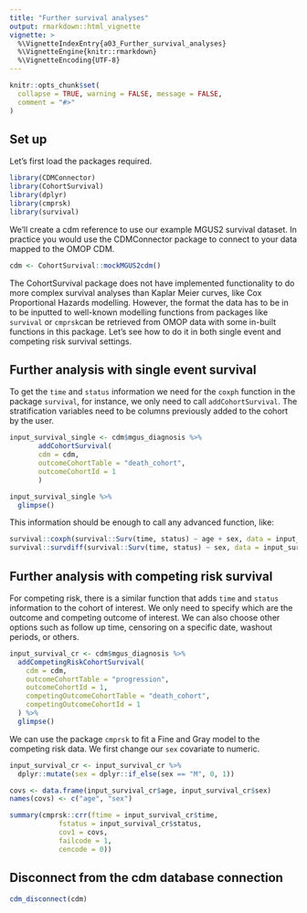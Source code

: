 ---
title: "Further survival analyses"
output: rmarkdown::html_vignette
vignette: >
  %\VignetteIndexEntry{a03_Further_survival_analyses}
  %\VignetteEngine{knitr::rmarkdown}
  %\VignetteEncoding{UTF-8}
---

```{r, include = FALSE}
knitr::opts_chunk$set(
  collapse = TRUE, warning = FALSE, message = FALSE,
  comment = "#>"
)
```


## Set up

Let's first load the packages required.

```{r}
library(CDMConnector)
library(CohortSurvival)
library(dplyr)
library(cmprsk)
library(survival)
```

We'll create a cdm reference to use our example MGUS2 survival dataset. In practice you would use the CDMConnector package to connect to your data mapped to the OMOP CDM.

```{r}
cdm <- CohortSurvival::mockMGUS2cdm()
```

The CohortSurvival package does not have implemented functionality to do more complex survival analyses than Kaplar Meier
curves, like Cox Proportional Hazards modelling. However, the format the data has to be in to be inputted to well-known 
modelling functions from packages like `survival` or `cmprsk`can be retrieved from OMOP data with some in-built functions in
this package. Let's see how to do it in both single event and competing risk survival settings.

## Further analysis with single event survival

To get the `time` and `status` information we need for the `coxph` function in the package `survival`, for instance, we only
need to call `addCohortSurvival`. The stratification variables need to be columns previously added to the cohort by the user.

```{r, fig.width=5}
input_survival_single <- cdm$mgus_diagnosis %>%
       addCohortSurvival(
       cdm = cdm,
       outcomeCohortTable = "death_cohort",
       outcomeCohortId = 1
       ) 

input_survival_single %>% 
  glimpse()
```
This information should be enough to call any advanced function, like:

```{r}
survival::coxph(survival::Surv(time, status) ~ age + sex, data = input_survival_single)
survival::survdiff(survival::Surv(time, status) ~ sex, data = input_survival_single)
```
## Further analysis with competing risk survival

For competing risk, there is a similar function that adds `time` and `status` information to the cohort of interest. We only need to specify which are the outcome and competing outcome of interest. We can also choose other options such as follow up time, censoring on a specific date, washout periods, or others. 

```{r}
input_survival_cr <- cdm$mgus_diagnosis %>%
  addCompetingRiskCohortSurvival(
    cdm = cdm,
    outcomeCohortTable = "progression",
    outcomeCohortId = 1,
    competingOutcomeCohortTable = "death_cohort",
    competingOutcomeCohortId = 1
  ) %>% 
  glimpse()
```
We can use the package `cmprsk` to fit a Fine and Gray model to the competing risk data. We first change our `sex` covariate to numeric.

```{r, fig.height=6, fig.width=8}
input_survival_cr <- input_survival_cr %>%
  dplyr::mutate(sex = dplyr::if_else(sex == "M", 0, 1))

covs <- data.frame(input_survival_cr$age, input_survival_cr$sex)
names(covs) <- c("age", "sex")

summary(cmprsk::crr(ftime = input_survival_cr$time,
            fstatus = input_survival_cr$status,
            cov1 = covs,
            failcode = 1,
            cencode = 0))
```
## Disconnect from the cdm database connection

```{r}
cdm_disconnect(cdm)
```

